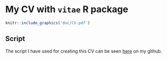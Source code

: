 # My CV with `vitae` R package

```r
knitr::include_graphics('doc/CV.pdf')
```

## Script
The script I have used for creating this CV can be seen [here](https://github.com/Fatimadanawar/Workflow-Portfolio/blob/main/doc/CV.Rmd) on my github.


